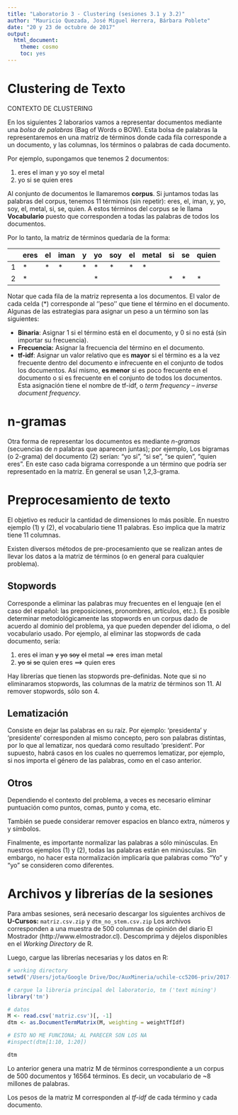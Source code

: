 ```yaml
---
title: "Laboratorio 3 - Clustering (sesiones 3.1 y 3.2)"
author: "Mauricio Quezada, José Miguel Herrera, Bárbara Poblete"
date: "20 y 23 de octubre de 2017"
output: 
  html_document: 
    theme: cosmo
    toc: yes
---
```



# Clustering de Texto


CONTEXTO DE CLUSTERING


En los siguientes 2 laborarios vamos a representar documentos mediante una  *bolsa de palabras* (Bag of Words o BOW). 
Esta bolsa de palabras la representaremos en una matriz de términos donde cada fila corresponde a un documento, y las columnas, los términos o palabras de cada documento. 

Por ejemplo, supongamos que tenemos 2 documentos:

1. eres el iman y yo soy el metal
2. yo si se quien eres

Al conjunto de documentos le llamaremos **corpus**.
Si juntamos todas las palabras del corpus, tenemos 11 términos (sin repetir): eres, el, iman, y, yo, soy, el, metal, si, se, quien. 
A estos términos del corpus se le llama **Vocabulario** puesto que corresponden a todas las palabras de todos los documentos. 

Por lo tanto, la matriz de términos quedaría de la forma:

|   | eres | el | iman | y | yo | soy | el | metal | si | se | quien |
|---|------|----|------|---|----|-----|----|-------|----|----|-------|
| 1 |  *   | *  |  *   | * | *  | *   | *  |  *    |    |    |       |
| 2 |  *   |    |      |   | *  |     |    |       | *  | *  |   *   |

Notar que cada fila de la matriz representa a los documentos. 
El valor de cada celda (*) corresponde al ''peso'' que tiene el término en el documento. 
Algunas de las estrategias para asignar un peso a un término son las siguientes:

- **Binaria**: Asignar 1 si el término está en el documento, y 0 si no está (sin importar su frecuencia).
- **Frecuencia:** Asignar la frecuencia del término en el documento.
- **tf-idf**: Asignar un valor relativo que es **mayor** si el término es a la vez frecuente dentro del documento e infrecuente en el conjunto de todos los documentos. Así mismo, **es menor** si es poco frecuente en el documento o si es frecuente en el conjunto de todos los documentos. Esta asignación tiene el nombre de tf-idf, o *term frequency -- inverse document frequency*.

# n-gramas

Otra forma de representar los documentos es mediante *n-gramas* (secuencias de *n* palabras que aparecen juntas); por ejemplo, Los bigramas (o 2-grama) del documento (2) serían: "yo si", "si se", "se quien", "quien eres". En este caso cada bigrama corresponde a un término que podría ser representado en la matriz.  En general se usan 1,2,3-grama. 

# Preprocesamiento de texto

El objetivo es reducir la cantidad de dimensiones lo más posible. En nuestro ejemplo (1) y (2), el vocabulario tiene 11 palabras. Eso implica que la matriz tiene 11 columnas. 

Existen diversos métodos de pre-procesamiento que se realizan antes de llevar los datos a la matriz de términos (o en general para cualquier problema). 


## Stopwords

Corresponde a eliminar las palabras muy frecuentes en el lenguaje (en el caso del español: las preposiciones, pronombres, artículos, etc.). Es posible determinar metodológicamente las stopwords en un corpus dado de acuerdo al dominio del problema, ya que pueden depender del idioma, o del vocabulario usado.
Por ejemplo, al eliminar las stopwords de cada documento, sería:

1. eres ~~el~~ iman ~~y~~ ~~yo~~ ~~soy~~ ~~el~~ metal ==> eres iman metal
2. ~~yo~~ ~~si~~ ~~se~~ quien eres ==> quien eres

Hay librerías que tienen las stopwords pre-definidas. 
Note que si no eliminaramos stopwords, las columnas de la matriz de términos son 11. Al remover stopwords, sólo son 4.


## Lematización

Consiste en dejar las palabras en su raíz. Por ejemplo: 'presidenta' y 'presidente' corresponden al mismo concepto, pero son palabras distintas, por lo que al lematizar, nos quedará como resultado 'president'. Por supuesto, habrá casos en los cuales no querremos lematizar, por ejemplo, si nos importa el género de las palabras, como en el caso anterior.

## Otros

Dependiendo el contexto del problema, a veces es necesario eliminar puntuación como puntos, comas, punto y coma, etc. 

También se puede considerar remover espacios en blanco extra, números y y símbolos.

Finalmente, es importante normalizar las palabras a sólo minúsculas. En nuestros ejemplos (1) y (2), todas las palabras están en minúsculas. Sin embargo, no hacer esta normalización implicaría que palabras como "Yo" y "yo" se consideren como diferentes. 






# Archivos y librerías de la sesiones

Para ambas sesiones, será necesario descargar los siguientes archivos de **U-Cursos:** `matriz.csv.zip` y `dtm_no_stem.csv.zip` Los archivos corresponden a una muestra de 500 columnas de opinión del diario El Mostrador (http://www.elmostrador.cl).
Descomprima y déjelos disponibles en el *Working Directory* de R.

Luego, cargue las librerías necesarias y los datos en R:

```r
# working directory
setwd('/Users/jota/Google Drive/Doc/AuxMineria/uchile-cc5206-priv/2017-2/lab5/')

# cargue la libreria principal del laboratorio, tm ('text mining')
library('tm')

# datos
M <- read.csv('matriz.csv')[, -1]
dtm <- as.DocumentTermMatrix(M, weighting = weightTfIdf)

# ESTO NO ME FUNCIONA; AL PARECER SON LOS NA
#inspect(dtm[1:10, 1:20])

dtm
```

Lo anterior genera una matriz M de términos correspondiente a un corpus de 500 documentos y 16564 términos. Es decir, un vocabulario de ~8 millones de palabras. 

Los pesos de la matriz M corresponden al *tf-idf* de cada término y cada documento. 

